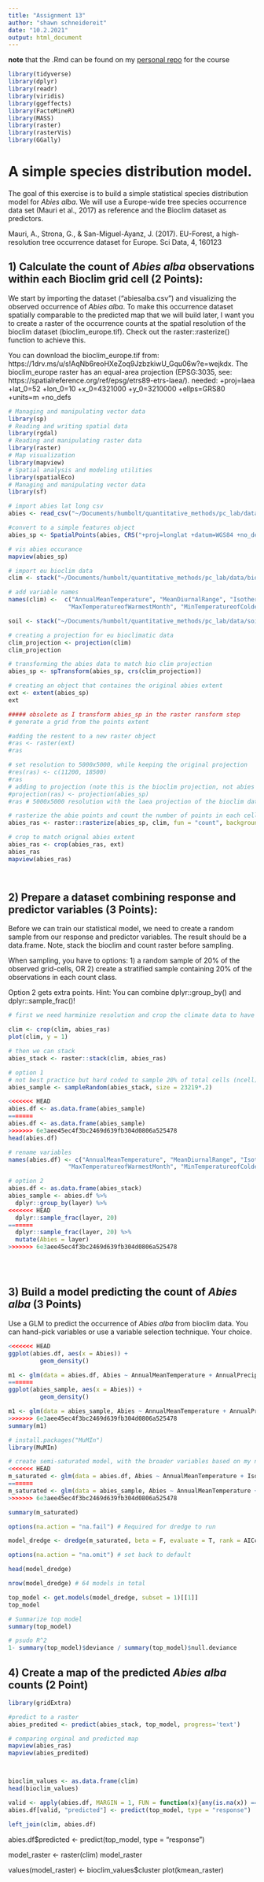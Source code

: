 ```yaml
---
title: "Assignment 13"
author: "shawn schneidereit"
date: "10.2.2021"
output: html_document
---
```


**note** that the .Rmd can be found on my [personal repo](https://github.com/schneidereits/Quantitative_Methods_HU/tree/main/assignments) for the course

```r
library(tidyverse)
library(dplyr)
library(readr)
library(viridis)
library(ggeffects)
library(FactoMineR)
library(MASS)
library(raster)
library(rasterVis)
library(GGally)
```


# A simple species distribution model.

The goal of this exercise is to build a simple statistical species distribution model for *Abies alba*. We will use a  Europe-wide tree species occurrence data set (Mauri et al., 2017) as reference and the Bioclim dataset as predictors.

Mauri, A., Strona, G., & San-Miguel-Ayanz, J. (2017). EU-Forest, a high-resolution tree occurrence dataset for Europe. Sci Data, 4, 160123


## 1) Calculate the count of *Abies alba* observations within each Bioclim grid cell (2 Points): 

We start by importing the dataset ("abiesalba.csv") and visualizing the observed occurrence of *Abies alba*. To make  this occurrence dataset spatially comparable to the predicted map that we will build later, I want you to create a raster of the occurrence counts at the spatial resolution of the bioclim dataset (bioclim_europe.tif). Check out the raster::rasterize() function to achieve this.

You can download the bioclim_europe.tif from: https://1drv.ms/u/s!AqNb6reoHXeZoq9JzbzkiwU_Gqu06w?e=wejkdx. The bioclim_europe raster has an equal-area projection (EPSG:3035, see: https://spatialreference.org/ref/epsg/etrs89-etrs-laea/). 
needed:
+proj=laea +lat_0=52 +lon_0=10 +x_0=4321000 +y_0=3210000 +ellps=GRS80 +units=m +no_defs 


```r
# Managing and manipulating vector data
library(sp)
# Reading and writing spatial data
library(rgdal)
# Reading and manipulating raster data
library(raster)
# Map visualization
library(mapview)
# Spatial analysis and modeling utilities
library(spatialEco)
# Managing and manipulating vector data
library(sf)

# import abies lat long csv
abies <- read_csv("~/Documents/humbolt/quantitative_methods/pc_lab/data/abiesalba.csv")

#convert to a simple features object
abies_sp <- SpatialPoints(abies, CRS("+proj=longlat +datum=WGS84 +no_defs +ellps=WGS84 +towgs84=0,0,0"))

# vis abies occurance
mapview(abies_sp)

# import eu bioclim data
clim <- stack("~/Documents/humbolt/quantitative_methods/pc_lab/data/bioclim_europe.tif")

# add variable names
names(clim) <-  c("AnnualMeanTemperature", "MeanDiurnalRange", "Isothermality", "TemperatureSeasonality",
                 "MaxTemperatureofWarmestMonth", "MinTemperatureofColdestMonth", "TemperatureAnnualRange", "MeanTemperatureofWettestQuarter", "MeanTemperatureofDriestQuarter", "MeanTemperatureofWarmestQuarter", "MeanTemperatureofColdestQuarter", "AnnualPrecipitation", "PrecipitationofWettestMonth", "PrecipitationofDriestMonth", "PrecipitationSeasonality", "PrecipitationofWettestQuarter", "PrecipitationofDriestQuarter", "PrecipitationofWarmestQuarter", "PrecipitationofColdestQuarter")

soil <- stack("~/Documents/humbolt/quantitative_methods/pc_lab/data/soil_europe_laea_10x10km.tif")

# creating a projection for eu bioclimatic data
clim_projection <- projection(clim)
clim_projection 

# transforming the abies data to match bio clim projection 
abies_sp <- spTransform(abies_sp, crs(clim_projection))

# creating an object that containes the original abies extent
ext <- extent(abies_sp)
ext

##### obsolete as I transform abies_sp in the raster ransform step
# generate a grid from the points extent

#adding the restent to a new raster object
#ras <- raster(ext)
#ras 

# set resolution to 5000x5000, while keeping the original projection
#res(ras) <- c(11200, 18500)
#ras
# adding to projection (note this is the bioclim projection, not abies anymore)
#projection(ras) <- projection(abies_sp)
#ras # 5000x5000 resolution with the laea projection of the bioclim data

# rasterize the abie points and count the number of points in each cell
abies_ras <- raster::rasterize(abies_sp, clim, fun = "count", background = 0)

# crop to match orignal abies extent 
abies_ras <- crop(abies_ras, ext)
abies_ras
mapview(abies_ras)




```

## 2) Prepare a dataset combining response and predictor variables (3 Points): 

Before we can train our statistical model, we need to create a random sample from our response and predictor variables. The result should be a data.frame. Note, stack the bioclim and count raster before sampling. 

When sampling, you have to options: 1) a random sample of 20% of the observed grid-cells, OR 2) create a stratified sample containing 20% of the observations in each count class.

Option 2 gets extra points. Hint: You can combine dplyr::group_by() and dplyr::sample_frac()!

```r
# first we need harminize resolution and crop the climate data to have the same extent

clim <- crop(clim, abies_ras)
plot(clim, y = 1)

# then we can stack 
abies_stack <- raster::stack(clim, abies_ras)

# option 1
# not best practice but hard coded to sample 20% of total cells (ncell)
abies_sample <- sampleRandom(abies_stack, size = 23219*.2)

<<<<<<< HEAD
abies.df <- as.data.frame(abies_sample)
=======
abies.df <- as.data.frame(abies_sample) 
>>>>>>> 6e3aee45ec4f3bc2469d639fb304d0806a525478
head(abies.df)

# rename variables 
names(abies.df) <- c("AnnualMeanTemperature", "MeanDiurnalRange", "Isothermality", "TemperatureSeasonality",
                 "MaxTemperatureofWarmestMonth", "MinTemperatureofColdestMonth", "TemperatureAnnualRange", "MeanTemperatureofWettestQuarter", "MeanTemperatureofDriestQuarter", "MeanTemperatureofWarmestQuarter", "MeanTemperatureofColdestQuarter", "AnnualPrecipitation", "PrecipitationofWettestMonth", "PrecipitationofDriestMonth", "PrecipitationSeasonality", "PrecipitationofWettestQuarter", "PrecipitationofDriestQuarter", "PrecipitationofWarmestQuarter", "PrecipitationofColdestQuarter", "Abies")

# option 2
abies.df <- as.data.frame(abies_stack)
abies_sample <- abies.df %>% 
  dplyr::group_by(layer) %>% 
<<<<<<< HEAD
  dplyr::sample_frac(layer, 20)
=======
  dplyr::sample_frac(layer, 20) %>% 
  mutate(Abies = layer)
>>>>>>> 6e3aee45ec4f3bc2469d639fb304d0806a525478





```

## 3) Build a model predicting the count of *Abies alba* (3 Points)

Use a GLM to predict the occurrence of *Abies alba* from bioclim data. You can hand-pick variables or use a variable selection technique. Your choice.

```r

<<<<<<< HEAD
ggplot(abies.df, aes(x = Abies)) +
         geom_density()

m1 <- glm(data = abies.df, Abies ~ AnnualMeanTemperature + AnnualPrecipitation, family = "poisson")
=======
ggplot(abies_sample, aes(x = Abies)) +
         geom_density()

m1 <- glm(data = abies_sample, Abies ~ AnnualMeanTemperature + AnnualPrecipitation, family = "poisson")
>>>>>>> 6e3aee45ec4f3bc2469d639fb304d0806a525478
summary(m1)

# install.packages("MuMIn")
library(MuMIn)

# create semi-saturated model, with the broader variables based on my novice guess, I a priori think will be more relavent
<<<<<<< HEAD
m_saturated <- glm(data = abies.df, Abies ~ AnnualMeanTemperature + Isothermality + TemperatureSeasonality + TemperatureAnnualRange + AnnualPrecipitation + PrecipitationSeasonality, family = "poisson")
=======
m_saturated <- glm(data = abies_sample, Abies ~ AnnualMeanTemperature + Isothermality + TemperatureSeasonality + TemperatureAnnualRange + AnnualPrecipitation + PrecipitationSeasonality, family = "poisson")
>>>>>>> 6e3aee45ec4f3bc2469d639fb304d0806a525478

summary(m_saturated)

options(na.action = "na.fail") # Required for dredge to run

model_dredge <- dredge(m_saturated, beta = F, evaluate = T, rank = AICc)

options(na.action = "na.omit") # set back to default

head(model_dredge)

nrow(model_dredge) # 64 models in total

top_model <- get.models(model_dredge, subset = 1)[[1]]
top_model

# Summarize top model
summary(top_model)

# psudo R^2
1- summary(top_model)$deviance / summary(top_model)$null.deviance

```

## 4) Create a map of the predicted *Abies alba* counts (2 Point)


```r
library(gridExtra)

#predict to a raster
abies_predited <- predict(abies_stack, top_model, progress='text')

# comparing orginal and predicted map
mapview(abies_ras)
mapview(abies_predited)



bioclim_values <- as.data.frame(clim)
head(bioclim_values)

valid <- apply(abies.df, MARGIN = 1, FUN = function(x){any(is.na(x)) == FALSE})
abies.df[valid, "predicted"] <- predict(top_model, type = "response")

left_join(clim, abies.df)


```

abies.df$predicted <- predict(top_model, type = "response")

model_raster <- raster(clim)
model_raster

values(model_raster) <- bioclim_values$cluster
plot(kmean_raster)



